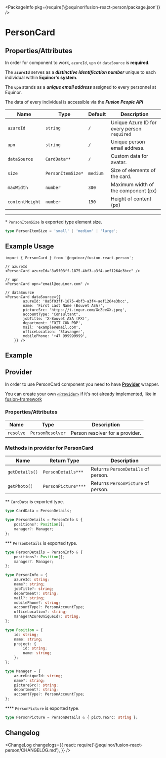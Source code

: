 
<Meta title="Data/Person/Card" component={PersonCard} />

<PackageInfo pkg={require('@equinor/fusion-react-person/package.json')} />

# PersonCard

## Properties/Attributes

In order for component to work, `azureId`, `upn` or `dataSource` is **required**.

The **`azureId`** serves as a ***distinctive identification number*** unique to each individual within **Equinor's system**. 

The **`upn`** stands as a ***unique email address*** assigned to every personnel at Equinor.

The data of every individual is accessible via the ***Fusion People API***

Name                      | Type                            | Default                         | Description
------------------------- | -----------------------------   | -----------------------------   | -----------
`azureId`                 | `string`                        | `/`                             | Unique Azure ID for every person `required`
`upn`                     | `string`                        | `/`                             | Unique person email address.
`dataSource`              | `CardData**`                    | `/`                             | Custom data for avatar.
`size`                    | `PersonItemSize*`               | `medium`                        | Size of elements of the card.
`maxWidth`                | `number`                        | `300`                           | Maximum width of the component (px)
`contentHeight`           | `number`                        | `150`                           | Height of content (px)

---
\*  `PersonItemSize` is exported type element size.
```ts
type PersonItemSize = 'small' | 'medium' | 'large';
```

## Example Usage

```tsx
import { PersonCard } from '@equinor/fusion-react-person';

// azureId
<PersonCard azureId="8a5f03ff-1875-4bf3-a3f4-aef1264e3bcc" />

// upn
<PersonCard upn="email@equinor.com" />

// dataSource
<PersonCard dataSource={{
        azureId: '8a5f03ff-1875-4bf3-a3f4-aef1264e3bcc',
        name: 'First Last Name (Bouvet ASA)',
        pictureSrc: 'https://i.imgur.com/GcZeeXX.jpeg',
        accountType: "Consultant",
        jobTitle: 'X-Bouvet ASA (PX)',
        department: 'FOIT CON PDP',
        mail: 'example@email.com',
        officeLocation: 'Stavanger',
        mobilePhone: '+47 999999999',
    }} />
```

## Example

<StoryExample storyId="examples-person-person-card--component" showSource />

## Provider

In order to use PersonCard component you need to have [**Provider**](?path=/docs/data-person-provider--page) wrapper.

You can create your own [`<Provider>`](?path=/docs/data-person-provider--page) if it's not already implemented, like in [fusion-framework](https://github.com/equinor/fusion-framework)

### Properties/Attributes

Name                      | Type                            | Description
------------------------- | -----------------------------   | -----------
`resolve`                 | `PersonResolver`                | Person resolver for a provider. 

### Methods in provider for PersonCard

Name                                    | Return Type                     | Description
--------------------------------------  | -----------------------------   | -----------------------------
`getDetails()`                          | `PersonDetails***`              | Returns `PersonDetails` of person.
`getPhoto()`                            | `PersonPicture****`             | Returns `PersonPicture` of person.

\*\* `CardData` is exported type.
```ts
type CardData = PersonDetails;

type PersonDetails = PersonInfo & {
    positions?: Position[];
    manager?: Manager;
};
```

\*\*\* `PersonDetails` is exported type.
```ts
type PersonDetails = PersonInfo & {
    positions?: Position[];
    manager?: Manager;
};

type PersonInfo = {
    azureId: string;
    name?: string;
    jobTitle?: string;
    department?: string;
    mail?: string;
    mobilePhone?: string;
    accountType?: PersonAccountType;
    officeLocation?: string;
    managerAzureUniqueId?: string;
};

type Position = {
    id: string;
    name: string;
    project: {
        id: string;
        name: string;
    };
};

type Manager = {
    azureUniqueId: string;
    name?: string;
    pictureSrc?: string;
    department?: string;
    accountType?: PersonAccountType;
};
```

\*\*\*\* `PersonPicture` is exported type.
```ts
type PersonPicture = PersonDetails & { pictureSrc: string };
```

## Changelog

<ChangeLog
  changelogs={{
    react: require('@equinor/fusion-react-person/CHANGELOG.md'),
  }}
/>
